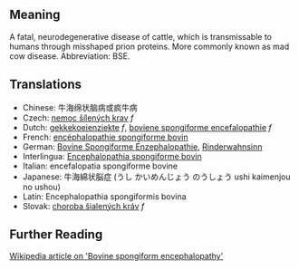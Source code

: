 == Meaning ==

A fatal, neurodegenerative disease of cattle, which is transmissable to humans through misshaped prion proteins. More commonly known as mad cow disease.  Abbreviation: BSE.

== Translations ==

*Chinese: 牛海绵状脑病或疯牛病
*Czech: [[nemoc šílených krav]]  ''f''
*Dutch: [[gekkekoeienziekte]] ''f'', [[boviene spongiforme encefalopathie]] ''f'' <!-- I never saw or heard this term to be used -->
*French: [[encéphalopathie spongiforme bovin]]
*German: [[Bovine Spongiforme Enzephalopathie]], [[Rinderwahnsinn]]
*Interlingua: [[Encephalopathia spongiforme bovin]]
*Italian: encefalopatia spongiforme bovine
*Japanese: 牛海綿状脳症 (うし かいめんじょう のうしょう ushi kaimenjou no ushou)
*Latin: Encephalopathia spongiformis bovina
*Slovak: [[choroba šialených kráv]]  ''f''

== Further Reading ==

[http://en.wikipedia.org/wiki/Bovine_spongiform_encephalopathy Wikipedia article on 'Bovine spongiform encephalopathy']